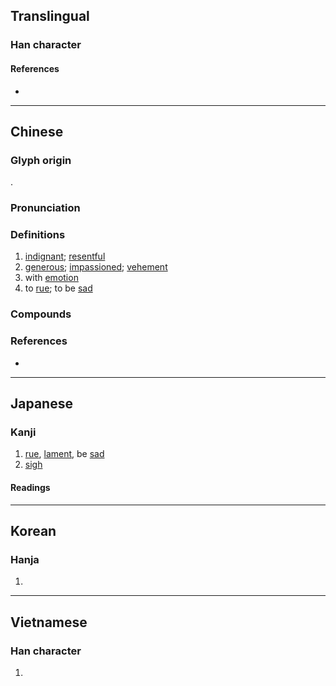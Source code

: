 {{character info}}
==Translingual==

===Han character===
{{Han char|rn=61|rad=心|as=09|asj=10|sn=12|snj=13|four=91014|canj=PAIU|ids=⿰忄既}}

====References====
* {{Han ref|kx=0399.240|dkj=11122|dj=0739.110|hdz=42331.120|uh=6168|ud=24936|bh=B46E|bd=46190}}

----

==Chinese==
{{zh-forms}}

===Glyph origin===
{{Han etym}}
{{Han compound|心|既|ls=psc|c1=s|c2=p|t1=heart}}.

===Pronunciation===
{{zh-pron
|m=kǎi
|c=koi2,koi3
|h=pfs=khói
|md=kái
|mn=khài
|mc=y
|oc=y
|cat=a,v
}}

===Definitions===
{{zh-hanzi}}

# [[indignant]]; [[resentful]]
# [[generous]]; [[impassioned]]; [[vehement]]
# with [[emotion]]
# to [[rue]]; to be [[sad]]

===Compounds===
{{zh-der|感慨萬千|慨然|感慨|慷慨激昂|慷慨陳詞|慷慨激烈|慷慨悲歌|慷慨仗義|慷慨|慨憤|慨然領諾|慨然應允|慨然允諾|慨歎|慨慨|慨想|慨嘆|慨允|慷慨解囊|慨恨|慷慨擔承|悲歌慷慨|慷慨捐生|慷慨赴義|憤慨|激昂慷慨|軫慨}}

===References===
* {{R:yue:mfccd}}

----

==Japanese==

===Kanji===
{{ja-kanji|grade=c|rs=心09}}

# [[rue]], [[lament]], be [[sad]]
# [[sigh]]

====Readings====
{{ja-readings
|goon=かい
|kanon=かい
|kanyoon=がい
|kun=なげ-く
}}

----

==Korean==

===Hanja===
{{ko-hanja|hangeul=개|eumhun=|rv=gae|mr=kae|y=kay}}

# {{rfdef|ko|sort=心09}}

----

==Vietnamese==

===Han character===
{{vi-hantu|[[khái]], [[khới]]|rs=心09}}

# {{rfdef|vi|sort=心09}}